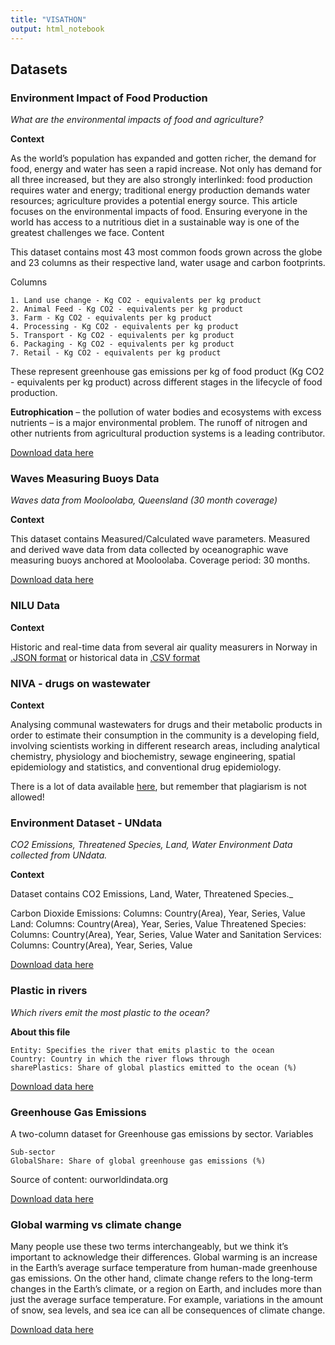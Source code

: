 ```yaml
---
title: "VISATHON"
output: html_notebook
---
```


## Datasets {.tabset}

### Environment Impact of Food Production
_What are the environmental impacts of food and agriculture?_


**Context**

As the world’s population has expanded and gotten richer, the demand for food, energy and water has seen a rapid increase. Not only has demand for all three increased, but they are also strongly interlinked: food production requires water and energy; traditional energy production demands water resources; agriculture provides a potential energy source. This article focuses on the environmental impacts of food. Ensuring everyone in the world has access to a nutritious diet in a sustainable way is one of the greatest challenges we face.
Content

This dataset contains most 43 most common foods grown across the globe and 23 columns as their respective land, water usage and carbon footprints.

Columns

    1. Land use change - Kg CO2 - equivalents per kg product
    2. Animal Feed - Kg CO2 - equivalents per kg product
    3. Farm - Kg CO2 - equivalents per kg product
    4. Processing - Kg CO2 - equivalents per kg product
    5. Transport - Kg CO2 - equivalents per kg product
    6. Packaging - Kg CO2 - equivalents per kg product
    7. Retail - Kg CO2 - equivalents per kg product

These represent greenhouse gas emissions per kg of food product (Kg CO2 - equivalents per kg product) across different stages in the lifecycle of food production.

**Eutrophication** – the pollution of water bodies and ecosystems with excess nutrients – is a major environmental problem. The runoff of nitrogen and other nutrients from agricultural production systems is a leading contributor.

[Download data here](https://niva365-my.sharepoint.com/:u:/g/personal/viviane_girardin_niva_no/EV2Dob_EWfBOqPJ3yWStLNMBgqFNUClBXKSzreMECN5FKw?e=xgUeWy)

### Waves Measuring Buoys Data

_Waves data from Mooloolaba, Queensland (30 month coverage)_

**Context**

This dataset contains Measured/Calculated wave parameters.
Measured and derived wave data from data collected by oceanographic wave measuring buoys anchored at Mooloolaba.
Coverage period: 30 months.

[Download data here](https://niva365-my.sharepoint.com/:u:/g/personal/viviane_girardin_niva_no/EenTXYIcO1ZFvFgW4ONvzgUBkT-R0F9m4L95VXLbuxO-oA?e=NgkjWr)

### NILU Data

**Context**

Historic and real-time data from several air quality measurers in Norway in [.JSON format](https://api.nilu.no/) or historical data in [.CSV format](https://luftkvalitet.nilu.no/historikk)
 
### NIVA - drugs on wastewater

**Context**

Analysing communal wastewaters for drugs and their metabolic products in order to estimate their consumption in the community is a developing field, involving scientists working in different research areas, including analytical chemistry, physiology and biochemistry, sewage engineering, spatial epidemiology and statistics, and conventional drug epidemiology.

There is a lot of data available [here](https://www.emcdda.europa.eu/publications/html/pods/waste-water-analysis_en#source-data), but remember that plagiarism is not allowed!

### Environment Dataset - UNdata

_CO2 Emissions, Threatened Species, Land, Water
Environment Data collected from UNdata._

**Context**

Dataset contains CO2 Emissions, Land, Water, Threatened Species._

Carbon Dioxide Emissions:
Columns: Country(Area), Year, Series, Value
Land:
Columns: Country(Area), Year, Series, Value
Threatened Species:
Columns: Country(Area), Year, Series, Value
Water and Sanitation Services:
Columns: Country(Area), Year, Series, Value

[Download data here](https://niva365-my.sharepoint.com/:u:/g/personal/viviane_girardin_niva_no/Efa61QetzxFNntWCtm3OhkMB9A1qnPQg0zLcNmEJzTRdHA?e=vQSDz0)


### Plastic in rivers


_Which rivers emit the most plastic to the ocean?_

**About this file**

    Entity: Specifies the river that emits plastic to the ocean
    Country: Country in which the river flows through
    sharePlastics: Share of global plastics emitted to the ocean (%)


[Download data here](https://niva365-my.sharepoint.com/:u:/g/personal/viviane_girardin_niva_no/Ebnn_uvm_mlIhEXbtA0z9OAB-EfG1SOTAfIi6ZeT88K2VQ?e=OrXStC)

### Greenhouse Gas Emissions

A two-column dataset for Greenhouse gas emissions by sector.
Variables

    Sub-sector
    GlobalShare: Share of global greenhouse gas emissions (%)

Source of content: ourworldindata.org

[Download data here](https://niva365-my.sharepoint.com/:u:/g/personal/viviane_girardin_niva_no/EasGGP3X3AZDtVUoGiKLj-IBburjSJBJhQGhW254QkEHjg?e=NF1T4W)

### Global warming vs climate change

Many people use these two terms interchangeably, but we think it’s important to acknowledge their differences. Global warming is an increase in the Earth’s average surface temperature from human-made greenhouse gas emissions. On the other hand, climate change refers to the long-term changes in the Earth’s climate, or a region on Earth, and includes more than just the average surface temperature. For example, variations in the amount of snow, sea levels, and sea ice can all be consequences of climate change.

[Download data here](https://niva365-my.sharepoint.com/:u:/g/personal/viviane_girardin_niva_no/EZLW6Ik_HRJGpXgeTZgZyZwBvP-kEL13HnpcGY_zlrg-mg?e=6zhzWZ)
